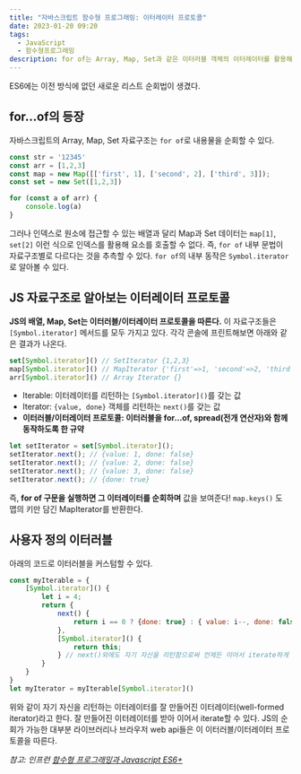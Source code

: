 ```yaml
---
title: "자바스크립트 함수형 프로그래밍: 이터레이터 프로토콜"
date: 2023-01-20 09:20
tags:
  - JavaScript
  - 함수형프로그래밍
description: for of는 Array, Map, Set과 같은 이터러블 객체의 이터레이터를 활용해 동작한다.
---
```


ES6에는 이전 방식에 없던 새로운 리스트 순회법이 생겼다.

## for...of의 등장

자바스크립트의 Array, Map, Set 자료구조는 `for of`로 내용물을 순회할 수 있다.

```js
const str = '12345'
const arr = [1,2,3]
const map = new Map([['first', 1], ['second', 2], ['third', 3]]);
const set = new Set([1,2,3])

for (const a of arr) {
	console.log(a)
}
```

그러나 인덱스로 원소에 접근할 수 있는 배열과 달리 Map과 Set 데이터는 `map[1]`, `set[2]` 이런 식으로 인덱스를 활용해 요소를 호출할 수 없다.
즉, `for of` 내부 문법이 자료구조별로 다르다는 것을 추측할 수 있다. `for of`의 내부 동작은 `Symbol.iterator`로 알아볼 수 있다.

## JS 자료구조로 알아보는 이터레이터 프로토콜

**JS의 배열, Map, Set는 이터러블/이터레이터 프로토콜을 따른다.** 이 자료구조들은 `[Symbol.iterator]` 메서드를 모두 가지고 있다.
각각 콘솔에 프린트해보면 아래와 같은 결과가 나온다.

```js
set[Symbol.iterator]() // SetIterator {1,2,3}
map[Symbol.iterator]() // MapIterator {'first'=>1, 'second'=>2, 'third'=>3}
arr[Symbol.iterator]() // Array Iterator {}
```

- Iterable: 이터레이터를 리턴하는 `[Symbol.iterator]()`를 갖는 값
- Iterator: `{value, done}` 객체를 리턴하는 `next()`를 갖는 값
- **이터러블/이터레이터 프로토콜: 이터러블을 for…of, spread(전개 연산자)와 함께 동작하도록 한 규약**

```js
let setIterator = set[Symbol.iterator]();
setIterator.next(); // {value: 1, done: false}
setIterator.next(); // {value: 2, done: false}
setIterator.next(); // {value: 3, done: false}
setIterator.next(); // {done: true}
```

즉, **for of 구문을 실행하면 그 이터레이터를 순회하며** 값을 보여준다!
`map.keys()` 도 맵의 키만 담긴 MapIterator를 반환한다.

## 사용자 정의 이터러블

아래의 코드로 이터러블을 커스텀할 수 있다.

```js
const myIterable = {
	[Symbol.iterator]() {
		let i = 4;
		return {
			next() {
				return i == 0 ? {done: true} : { value: i--, done: false}
			},
			[Symbol.iterator]() {
				return this;
			} // next()외에도 자기 자신을 리턴함으로써 언제든 이어서 iterate하게
		}
	}
}
let myIterator = myIterable[Symbol.iterator]()
```

위와 같이 자기 자신을 리턴하는 이터레이터를 잘 만들어진 이터레이터(well-formed iterator)라고 한다.
잘 만들어진 이터레이터를 받아 이어서 iterate할 수 있다.
JS의 순회가 가능한 대부분 라이브러리나 브라우저 web api들은 이 이터러블/이터레이터 프로토콜을 따른다.

*참고: 인프런 [함수형 프로그래밍과 Javascript ES6+](https://www.inflearn.com/course/functional-es6)*